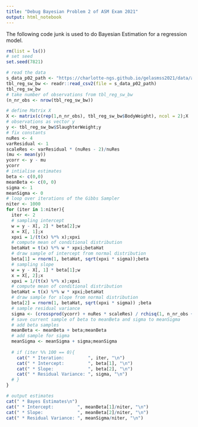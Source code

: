 ```yaml
---
title: "Debug Bayesian Problem 2 of ASM Exam 2021"
output: html_notebook
---
```


The following code junk is used to do Bayesian Estimation for a regression model.

```r
rm(list = ls())
# set seed 
set.seed(7821)

# read the data
s_data_p02_path <- "https://charlotte-ngs.github.io/gelasmss2021/data/asm_exam_p02.csv"
tbl_reg_sw_bw <- readr::read_csv2(file = s_data_p02_path)
tbl_reg_sw_bw
# take number of observations from tbl_reg_sw_bw
(n_nr_obs <- nrow(tbl_reg_sw_bw))

# define Matrix X
X <- matrix(c(rep(1,n_nr_obs), tbl_reg_sw_bw$BodyWeight), ncol = 2);X
# observations as vector y
y <- tbl_reg_sw_bw$SlaughterWeight;y
# fix constants
nuRes <- 4
varResidual <- 1
scaleRes <- varResidual * (nuRes - 2)/nuRes
(mu <- mean(y))
ycorr <- y - mu
ycorr
# intialise estimates
beta <- c(0,0)
meanBeta <- c(0, 0)
sigma <- 1
meanSigma <- 0
# loop over iterations of the Gibbs Sampler
niter <- 1000
for (iter in 1:niter){
  iter <- 2
  # sampling intercept
  w = y - X[, 2] * beta[2];w
  x = X[, 1];x
  xpxi = 1/(t(x) %*% x);xpxi
  # compute mean of conditional distribution
  betaHat = t(x) %*% w * xpxi;betaHat
  # draw sample of intercept from normal distribution
  beta[1] = rnorm(1, betaHat, sqrt(xpxi * sigma));beta
  # sampling slope
  w = y - X[, 1] * beta[1];w
  x = X[, 2];x
  xpxi = 1/(t(x) %*% x);xpxi
  # compute mean of conditional distribution
  betaHat = t(x) %*% w * xpxi;betaHat
  # draw sample for slope from normal distribution
  beta[2] = rnorm(1, betaHat, sqrt(xpxi * sigma)) ;beta
  # sample residual variance
  sigma <- (crossprod(ycorr) + nuRes * scaleRes) / rchisq(1, n_nr_obs + nuRes);sigma
  # save current sample of beta to meanBeta and sigma to meanSigma 
  # add beta samples
  meanBeta <- meanBeta + beta;meanBeta
  # add sample for sigma
  meanSigma <- meanSigma + sigma;meanSigma
  
  # if (iter %% 100 == 0){
    cat(" * Iteration:         ", iter, "\n")
    cat(" * Intercept:         ", beta[1], "\n")
    cat(" * Slope:             ", beta[2], "\n")
    cat(" * Residual Variance: ", sigma, "\n")
  # }
}

# output estimates
cat(" * Bayes Estimates\n")
cat(" * Intercept:         ", meanBeta[1]/niter, "\n")
cat(" * Slope:             ", meanBeta[2]/niter, "\n")
cat(" * Residual Variance: ", meanSigma/niter, "\n")

```


